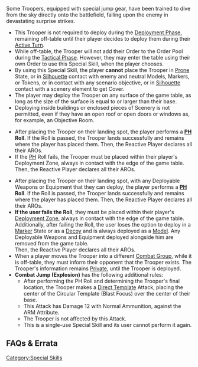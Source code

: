 {{section-special-skills}}


Some Troopers, equipped with special jump gear, have been trained to dive from the sky directly onto the battlefield, falling upon the enemy in devastating surprise strikes.

{{skillbox |red|COMBAT JUMP | ENTIRE ORDER}}
{{skill-label |Airborne Deployment (AD), Private Information, Optional}}
{{effects}}
*This Trooper is not required to deploy during the [[Deployment Phase]], remaining off-table until their player decides to deploy them during their [[Active Turn]]. 
* While off-table, the Trooper will not add their Order to the Order Pool during the [[Tactical Phase]]. However, they may enter the table using their own Order to use this Special Skill, when the player chooses.
*By using this Special Skill, the player '''cannot''' place the Trooper in [[Prone]] State, or in [[Silhouette]] contact with enemy and neutral Models, Markers, or Tokens, or in contact with any scenario objective, or in [[Silhouette]] contact with a scenery element to get Cover. {{seefaq | The Trooper can be placed on a rooftop, but will not gain Cover during the Order.}}
*The player may deploy the Trooper on any surface of the game table, as long as the size of the surface is equal to or larger than their base. 
*Deploying inside buildings or enclosed pieces of Scenery is not permitted, even if they have an open roof or open doors or windows as, for example, an Objective Room.
{{c1}}
*After placing the Trooper on their landing spot, the player performs a '''[[PH]] Roll'''. If the Roll is passed, the Trooper lands successfully and remains where the player has placed them. Then, the Reactive Player declares all their AROs. 
*If the [[PH]] Roll fails, the Trooper must be placed within their player's Deployment Zone, always in contact with the edge of the game table. Then, the Reactive Player declares all their AROs. 
{{c1end}}{{n4list}}
* After placing the Trooper on their landing spot, with any Deployable Weapons or Equipment that they can deploy, the player performs a '''[[PH]] Roll'''. {{seefaq | Controlled Jump AROs to the Order will affect this Roll.}} If the Roll is passed, the Trooper lands successfully and remains where the player has placed them. Then, the Reactive Player declares all their AROs. 
* '''If the user fails the Roll''', they must be placed within their player's [[Deployment Zone]], always in contact with the edge of the game table. <br>Additionally, after failing the Roll, the user loses the option to deploy in a [[Marker]] State or as a [[Decoy]] and is always deployed as a [[Model]]. Any Deployable Weapons and Equipment deployed alongside him are removed from the game table. <br>Then, the Reactive Player declares all their AROs.
* When a player moves the Trooper into a different [[Combat Group]], while it is off-table, they must inform their opponent that the Trooper exists. The Trooper's information remains [[Private]], until the Trooper is deployed. 
* '''Combat Jump (Explosion)''' has the following additional rules:
** After performing the PH Roll and determining the Trooper's final location, the Trooper makes a [[Direct Template]] Attack, placing the center of the Circular Template (Blast Focus) over the center of their base.
** This Attack has Damage 12 with Normal Ammunition, against the ARM Attribute.
** The Trooper is not affected by this Attack.
** This is a single-use Special Skill and its user cannot perform it again.

{{n4end}}


== FAQs & Errata ==

{{faqbox |
type = faq |
title = N4 FAQ |
version = Updated 1.1.1, Dec 2021 |
q = Q: How does Controlled Jump work in ARO? |
a = <s>A: A Controlled Jump ARO is considered valid against a Combat Jump Entire Order anywhere on the table, or against any Skill in the Hacker’s Hacking Area.</s><br>
{{erratahighlight}}A: A Controlled Jump ARO can be declared against a Combat Jump Entire Order anywhere on the table, or against any Skill in the Hacker’s Hacking Area.{{erratahighlight-end}}<br>
As an ARO to a Combat Jump Entire Order, Controlled Jump is resolved before the Combat Jump PH Roll is resolved, and will affect that PH Roll. Alternatively, the Hacker can wait until the PH Roll has been resolved, and declare a non-Controlled Jump ARO, if applicable. |
related = [[Combat Jump]], [[Controlled Jump]] }}


{{faqbox |
type = faq |
title = N4 FAQ |
version = 1.0, Jan 2021 |
q = Q: How does Combat Jump onto a rooftop work? |
a = A: A Trooper declaring the Combat Jump Entire Order can land on a rooftop, but cannot claim Partial Cover during that Order. |
related = [[Combat Jump]] }}


{{faqbox |
type = faq |
title = N4 FAQ |
version = 1.0, Jan 2021 |
q = Q: If a Trooper uses an Airborne Deployment Skill to deploy onto the table via a Coordinated Order or an Impetuous activation, what happens to their own Order? |
a = A: In this situation they will lose their own Order. |
related = [[Combat Jump]], [[Coordinated Orders]], [[Impetuous]], [[Parachutist]] }}


{{faqbox |
type = faq |
title = N4 FAQ |
version = 1.1.1, Dec 2021 |
q = Q: How do multiple uses and opposed uses of Controlled Jump work? |
a = A: A Trooper using Combat Jump can be affected by a maximum of one Controlled Jump Program per side. If both sides have Controlled Jump running, the effects of both Programs are cancelled. |
related = [[Combat Jump]], [[Controlled Jump]] }}


{{faqbox |
type = faq |
title = N4 FAQ |
version = 1.1.1, Dec 2021 |
q = Q: Are Tactical Awareness Orders generated if a Trooper is off-table during the Order count? For example via Airborne Deployment or Hidden Deployment? |
a = A: No. The second bullet of Tactical Awareness states that the Trooper must be on the game table as a Model or Marker, and Airborne Deployment or Hidden Deployment Troops aren’t. |
related = [[Combat Jump]], [[Hidden Deployment State]], [[Parachutist]], [[Tactical Awareness]] }}


{{section-special-skills}}





[[Category:Special Skills]]